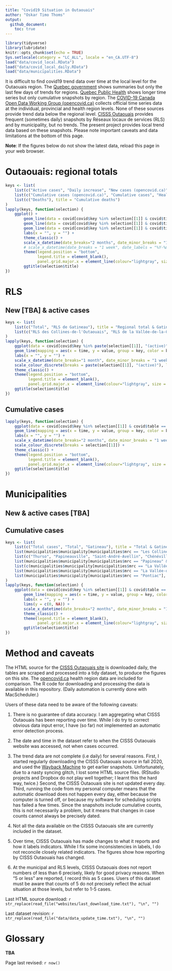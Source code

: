 ```yaml
---
title: "Covid19 Situation in Outaouais"
author: "Oskar Timo Thoms"
output: 
  github_document: 
    toc: true
---
```


```r
library(tidyverse)
library(lubridate)
knitr::opts_chunk$set(echo = TRUE)
Sys.setlocale(category = "LC_ALL", locale = "en_CA.UTF-8")
load("data/covid_local.RData")
load("data/covid_local_daily.RData")
load("data/municipalities.RData")
```

It is difficult to find covid19 trend data over time at the local level for the Outaouais region. The [Quebec government](https://www.quebec.ca/en/health/health-issues/a-z/2019-coronavirus/situation-coronavirus-in-quebec/) shows summaries but only the last few days of trends for regions. [Quebec Public Health](https://www.inspq.qc.ca/covid-19/donnees) shows longer time series but only cumulative snapshots by region. The [COVID-19 Canada Open Data Working Group (opencovid.ca)](https://opencovid.ca/) collects official time series data at the individual, provincial and health region levels. None of these sources provide trend data below the regional level. [CISSS Outaouais](https://cisss-outaouais.gouv.qc.ca/language/en/covid19-en/) provides frequent (sometimes daily) snapshots by Réseaux locaux de services (RLS) and by municipality, but no trends. The present project provides local trend data based on these snapshots. Please note important caveats and data limitations at the bottom of this page.
 
**Note**: If the figures below do not show the latest data, reload this page in your web browser.

# Outaouais: regional totals
<!-- ## New & active cases -->
<!-- ## Cumulative cases & deaths  -->
<!-- ## Testing -->

```r
keys <- list(
    list(c("Active cases", "Daily increase", "New cases (opencovid.ca)", "Average screening tests per day"), title = "New & Active cases & Testing"),
    list(c("Cumulative cases (opencovid.ca)", "Cumulative cases", "Healed/resolved cases", "Total cases"), title = "Cumulative cases"),
    list(c("Deaths"), title = "Cumulative deaths")
)
lapply(keys, function(selection) {
    ggplot() +
        geom_line(data = covid[covid$key %in% selection[[1]] & covid$time > now() - days(365) & covid$table == "cases", ], mapping = aes(x = time, y = value, group = key, color = key)) + 
        geom_line(data = covid[covid$key %in% selection[[1]] & covid$time > now() - days(365) & covid$table == "areas", ], mapping = aes(x = time, y = value, group = key, color = key)) + 
        geom_line(data = covid[covid$key %in% selection[[1]] & covid$time > now() - days(365) & covid$table == "rls", ], mapping = aes(x = time, y = value, group = key, color = key)) + 
        labs(x = "", y = "") + 
        theme_classic() + 
        scale_x_datetime(date_breaks="2 months", date_minor_breaks = "1 week", date_labels = "%b %Y") +
        # scale_x_datetime(date_breaks = "1 week", date_labels = "%Y-%m-%d") +
        theme(legend.position = "bottom", 
              legend.title = element_blank(), 
              panel.grid.major.x = element_line(colour="lightgray", size = 0.33)) + 
        ggtitle(selection$title)
})
```

# RLS

## New [TBA] & active cases

```r
keys <- list(
    list(c("Total", "RLS de Gatineau"), title = "Regional total & Gatineau"),
    list(c("RLS des Collines-de-l'Outaouais", "RLS de la Vallée-de-la-Gatineau", "RLS de Papineau", "RLS du Pontiac"), title = "")
)
lapply(keys, function(selection) {
    ggplot(data = covid[covid$key %in% paste(selection[[1]], "(active)") & covid$table == "rls", ]) + 
    geom_line(mapping = aes(x = time, y = value, group = key, color = key)) + 
    labs(x = "", y = "") + 
    scale_x_datetime(date_breaks="1 month", date_minor_breaks = "1 week", date_labels = "%b %Y") +
    scale_colour_discrete(breaks = paste(selection[[1]], "(active)"), labels = selection[[1]]) +
    theme_classic() + 
    theme(legend.position = "bottom", 
          legend.title = element_blank(),
          panel.grid.major.x = element_line(colour="lightgray", size = 0.33)) +
    ggtitle(selection$title)
})
```

## Cumulative cases

```r
lapply(keys, function(selection) {
    ggplot(data = covid[covid$key %in% selection[[1]] & covid$table == "rls", ]) + 
    geom_line(mapping = aes(x = time, y = value, group = key, color = key)) + 
    labs(x = "", y = "") + 
    scale_x_datetime(date_breaks="2 months", date_minor_breaks = "1 week", date_labels = "%b %Y") +
    scale_colour_discrete(breaks = selection[[1]]) + 
    theme_classic() + 
    theme(legend.position = "bottom", 
          legend.title = element_blank(),
          panel.grid.major.x = element_line(colour="lightgray", size = 0.33)) +
    ggtitle(selection$title)
})
```

# Municipalities

## New & active cases [TBA]

## Cumulative cases

```r
keys <- list(
    list(c("Total cases", "Total", "Gatineau"), title = "Total & Gatineau"),
    list(municipalities$municipality[municipalities$mrc == "Les Collines-de-l'Outaouais"], title = "MRC des Collines-de-l'Outaouais"),
    list(c("Thurso", "Papineauville", "Saint-André-Avellin", "Chénéville","Ripon", "Montebello"), title = "MRC de Papineau"),
    list(municipalities$municipality[municipalities$mrc == "Papineau" & !municipalities$municipality %in% c("Thurso", "Papineauville", "Saint-André-Avellin", "Chénéville","Ripon", "Montebello")], title = "MRC de Papineau (other)"),
    list(c(municipalities$municipality[municipalities$mrc == "La Vallée-de-la-Gatineau" & municipalities$designation == "Ville"], "Messines", "Déléage"), title = "MRC de la Vallée-de-la-Gatineau"),
    list(municipalities$municipality[municipalities$mrc == "La Vallée-de-la-Gatineau" & municipalities$designation != "Ville" & !municipalities$municipality %in% c("Messines", "Déléage")], title = "MRC de La Vallée-de-la-Gatineau (other)"),
    list(municipalities$municipality[municipalities$mrc == "Pontiac"], title = "MRC de Pontiac")
)
lapply(keys, function(selection) {
    ggplot(data = covid[covid$key %in% selection[[1]] & covid$table == "areas", ]) + 
        geom_line(mapping = aes(x = time, y = value, group = key, color = key)) + 
        labs(x = "", y = "") + 
        lims(y = c(0, NA)) + 
        scale_x_datetime(date_breaks="2 months", date_minor_breaks = "1 week", date_labels = "%b %Y") +
        theme_classic() + 
        theme(legend.title = element_blank(), 
              panel.grid.major.x = element_line(colour="lightgray", size = 0.33)) + 
        ggtitle(selection$title)
})
```

# Method and caveats

The HTML source for the [CISSS Outaouais site](https://cisss-outaouais.gouv.qc.ca/language/en/covid19-en/) is downloaded daily, the tables are scraped and processed into a tidy dataset, to produce the figures on this site. The [opencovid.ca](https://opencovid.ca/) health region data are included for comparison. The R code for downloading and processing the data is available in this repository. (Daily automation is currently done with MacScheduler.)

Users of these data need to be aware of the following caveats:

1. There is no guarantee of data accuracy. I am aggregating what CISSS Outaouais has been reporting over time. While I do try to correct obvious data input error, I have (so far) not implemented an automatic error detection process.

2. The date and time in the dataset refer to when the CISSS Outaouais website was accessed, not when cases occurred. 

3. The trend data are not complete (i.e daily) for several reasons. First, I started regularly downloading the CISSS Outaouais source in fall 2020, and used the [Wayback Machine](https://archive.org/web/) to get earlier snapshots. Unfortunately, due to a nasty syncing glitch, I lost some HTML source files. (RStudio projects and Dropbox do not play well together; I learnt this the hard way, twice.) Second, the CISSS Outaouais site is not updated every day. Third, running the code from my personal computer means that the automatic download does not happen every day, either because the computer is turned off, or because my software for scheduling scripts has failed a few times. Since the snapshots include cumulative counts, this is not necessarily a problem, but it means that changes in case counts cannot always be precisely dated. 

4. Not all the data available on the CISSS Outaouais site are currently included in the dataset.

5. Over time, CISSS Outaouais has made changes to what it reports and how it labels indicators. While I fix some inconsistencies in labels, I do not reconcile closely related indicators. The figures show how reporting by CISSS Outaouais has changed.

6. At the municipal and RLS levels, CISSS Outaouais does not report numbers of less than 6 precisely, likely for good privacy reasons. When "5 or less" are reported, I record this as 5 cases. Users of this dataset must be aware that counts of 5 do not precisely reflect the actual situation at those levels, but refer to 1-5 cases.

Last HTML source download: `r str_replace(read_file("websites/last_download_time.txt"), "\n", "")`

Last dataset revision: `r str_replace(read_file("data/data_update_time.txt"), "\n", "")`

# Glossary

**TBA**

<!-- | Indicator(s)                    | Description                            | -->
<!-- |---------------------------------|----------------------------------------| -->
<!-- | Cumulative/Total cases          | relative, reported                     | -->
<!-- | Active cases                    | relative, reported                     | -->
<!-- | Healed/resolved cases           | regional, reported                     | -->
<!-- | New cases / Daily increase      | regional/relative, reported/calculated | -->
<!-- | Average daily change            | relative, calculated                   | -->
<!-- | Deaths                          | regional, reported                     | -->
<!-- | Average screening tests per day | region, reported, per 6 or 7 days      | -->

Page last revised: `r now()`
